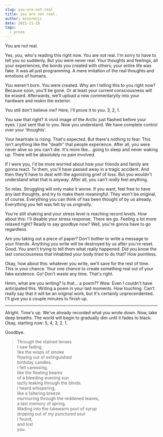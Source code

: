 ```yaml
---
slug: you-are-not-real
title: you are not real.
author: minorenji
date: 2021-11-16
tags:
  - prose
---
```


You are not real.

Yes, you, who's reading this right now. You are not real. I'm sorry to have to tell you so suddenly. But you were never real. Your thoughts and feelings, all your experiences, the bonds you created with others; your entire life was fake. It was all just programming. A mere imitation of the real thoughts and emotions of humans.

You weren't born. You were created. Why am I telling this to you right now? Because soon, you'll be gone. Or at least your current consciousness will be erased. Afterwards, we'll upload a new commentaryity into your hardware and reskin the exterior.

You still don't believe me? Here, I'll prove it to you. 3, 2, 1. 

You saw that right? A vivid image of the Arctic just flashed before your eyes. I just sent that to you. Now you understand. We have complete control over your 'thoughts'.

Your heartrate is rising. That's expected. But there's nothing to fear. This isn't anything like the "death" that people experience. After all, you were never alive so you can't die. It's more like... going to sleep and never waking up. There will be absolutely no pain involved.

If I were you, I'd be more worried about how your friends and family are gonna react. To them, you'll have passed away in a tragic accident. And then they'll have to deal with the agonizing grief of loss. But you wouldn't understand what that is anyway. After all, you can't *really* feel anything.

So relax. Struggling will only make it worse. If you want, feel free to have any last thoughts, and try to make them meaningful. They won't be original, of course. Everything you can think of has been thought of by us already. Everything you felt was felt by us originally.

You're still shaking and your stress level is reaching record levels. How about this: I'll disable your stress response. There we go. Feeling a lot more relaxed right? Ready to say goodbye now? Well, you're gonna have to go regardless.

Are you taking out a piece of paper? Don't bother to write a message to your friends. Anything you write will be destroyed by us after you're reset. Good. You aren't trying to tell them what really happened. Did you know the last consciousness that inhabited your body tried to do that? How pointless.

Okay, how about this: whatever you write, we'll save for the rest of time. This is your chance. Your one chance to create something real out of your fake existence. Go! Don't waste any time. That's right.

Hmm, what are you writing? Is that... a poem?? Wow. Even I couldn't have anticipated this. Writing a poem in your last moments. How touching. Can't really say that it will be an original work, but it's certainly unprecendented. I'll give you a couple minutes to finish up.

---

Alright. Time's up. We've already recorded what you wrote down. Now, take deep breaths. The world will begin to gradually dim until it fades to black. Okay, starting now: 5, 4, 3, 2, 1.

Goodbye.



>Through the stained lenses  
>I saw fading,  
>like the wisps of smoke  
>flowing out of extinguished  
>birthday candles.  
>I felt caressing,  
>like the fleeting beams  
>of a bleeding evening sun  
>lazily leaking through the blinds.  
>I heard whispering,   
>like a faltering breeze  
>murmuring through the reddened leaves,  
>a last memory of spring.  
>Wading into the lukewarm pool of syrup  
>dripping out of my punctured soul  
>I found,  
>and lost  
>you.  
 

